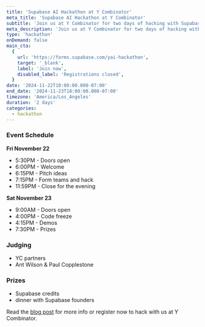 ```yaml
---
title: 'Supabase AI Hackathon at Y Combinator'
meta_title: 'Supabase AI Hackathon at Y Combinator'
subtitle: 'Join us at Y Combinator for two days of hacking with Supabase'
meta_description: 'Join us at Y Combinator for two days of hacking with Supabase'
type: 'hackathon'
onDemand: false
main_cta:
  {
    url: 'https://forms.supabase.com/yai-hackathon',
    target: '_blank',
    label: 'Join now',
    disabled_label: 'Registrations closed',
  }
date: '2024-11-22T10:00:00.000-07:00'
end_date: '2024-11-23T18:00:00.000-07:00'
timezone: 'America/Los_Angeles'
duration: '2 days'
categories:
  - hackathon
---
```


### Event Schedule

**Fri November 22**

- 5:30PM - Doors open
- 6:00PM - Welcome
- 6:15PM - Pitch ideas
- 7:15PM - Form teams and hack
- 11:59PM - Close for the evening

**Sat November 23**

- 9:00AM - Doors open
- 4:00PM - Code freeze
- 4:15PM - Demos
- 7:30PM - Prizes

### Judging

- YC partners
- Ant Wilson & Paul Copplestone

### Prizes

- Supabase credits
- dinner with Supabase founders

Read the [blog post](https://supabase.com/blog) for more info or register now to hack with us at Y Combinator.
